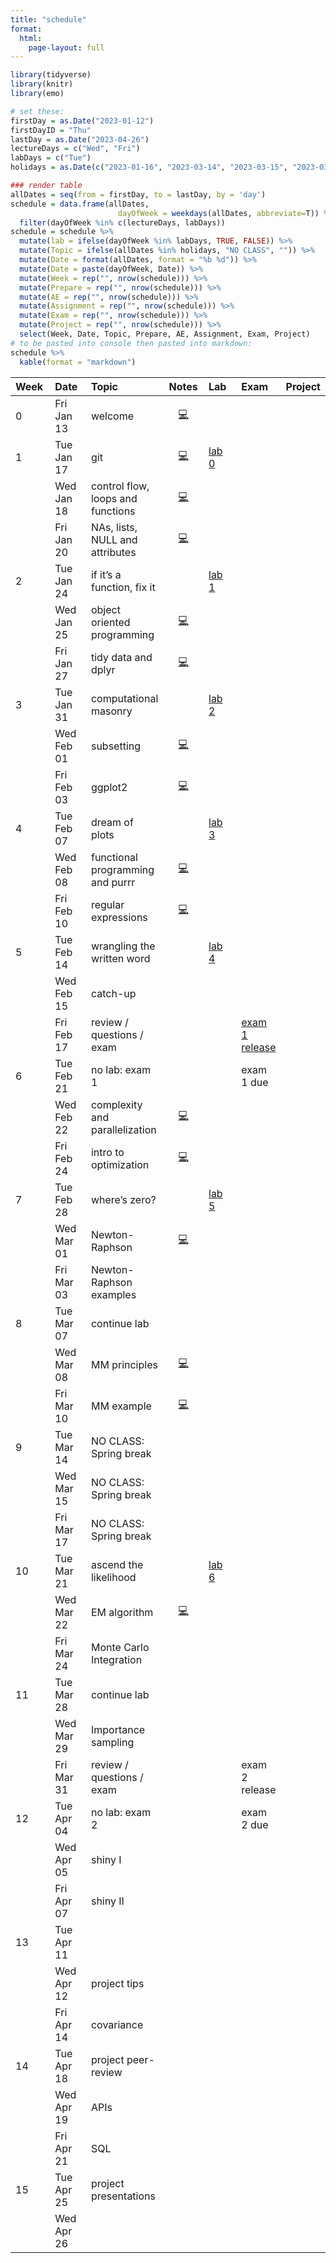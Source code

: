 ```yaml
---
title: "schedule"
format: 
  html: 
    page-layout: full
---
```


```r
library(tidyverse)
library(knitr)
library(emo)
```

```r
# set these:
firstDay = as.Date("2023-01-12")
firstDayID = "Thu"
lastDay = as.Date("2023-04-26")
lectureDays = c("Wed", "Fri")
labDays = c("Tue")
holidays = as.Date(c("2023-01-16", "2023-03-14", "2023-03-15", "2023-03-17"))

### render table
allDates = seq(from = firstDay, to = lastDay, by = 'day')
schedule = data.frame(allDates,
                        dayOfWeek = weekdays(allDates, abbreviate=T)) %>%
  filter(dayOfWeek %in% c(lectureDays, labDays))
schedule = schedule %>%
  mutate(lab = ifelse(dayOfWeek %in% labDays, TRUE, FALSE)) %>%
  mutate(Topic = ifelse(allDates %in% holidays, "NO CLASS", "")) %>%
  mutate(Date = format(allDates, format = "%b %d")) %>%
  mutate(Date = paste(dayOfWeek, Date)) %>%
  mutate(Week = rep("", nrow(schedule))) %>%
  mutate(Prepare = rep("", nrow(schedule))) %>%
  mutate(AE = rep("", nrow(schedule))) %>%
  mutate(Assignment = rep("", nrow(schedule))) %>%
  mutate(Exam = rep("", nrow(schedule))) %>%
  mutate(Project = rep("", nrow(schedule))) %>%
  select(Week, Date, Topic, Prepare, AE, Assignment, Exam, Project)
# to be pasted into console then pasted into markdown:
schedule %>%
  kable(format = "markdown")
```

| Week | Date       | Topic                                  |              Notes              | Lab                      | Exam                                  | Project |
|:----------|:----------|:----------|:---------:|:----------|:----------|:----------|
| 0    | Fri Jan 13 | welcome                                |  [💻](/slides/01-welcome.html)  |                          |                                       |         |
| 1    | Tue Jan 17 | git                                    | [💻](/slides/lab0-welcome.html) | [lab 0](/labs/lab0.html) |                                       |         |
|      | Wed Jan 18 | control flow, loops and functions      |    [💻](/slides/lec02.html)     |                          |                                       |         |
|      | Fri Jan 20 | NAs, lists, NULL and attributes        |    [💻](/slides/lec03.html)     |                          |                                       |         |
| 2    | Tue Jan 24 | if it's a function, fix it             |                                 | [lab 1](/labs/lab1.html) |                                       |         |
|      | Wed Jan 25 | object oriented programming            |    [💻](/slides/lec04.html)     |                          |                                       |         |
|      | Fri Jan 27 | tidy data and dplyr                    |    [💻](/slides/lec05.html)     |                          |                                       |         |
| 3    | Tue Jan 31 | computational masonry                  |                                 | [lab 2](/labs/lab2.html) |                                       |         |
|      | Wed Feb 01 | subsetting                             |    [💻](/slides/lec06.html)     |                          |                                       |         |
|      | Fri Feb 03 | ggplot2                                |    [💻](/slides/lec07.html)     |                          |                                       |         |
| 4    | Tue Feb 07 | dream of plots                         |                                 | [lab 3](/labs/lab3.html) |                                       |         |
|      | Wed Feb 08 | functional programming and purrr       |    [💻](/slides/lec08.html)     |                          |                                       |         |
|      | Fri Feb 10 | regular expressions                    |    [💻](/slides/lec09.html)     |                          |                                       |         |
| 5    | Tue Feb 14 | wrangling the written word             |                                 | [lab 4](/labs/lab4.html) |                                       |         |
|      | Wed Feb 15 | catch-up                               |                                 |                          |                                       |         |
|      | Fri Feb 17 | review / questions / exam              |                                 |                          | [exam 1 release](/exams/exam01.html) |         |
| 6    | Tue Feb 21 | no lab: exam 1                         |                                 |                |   exam 1 due                                    |         |
|      | Wed Feb 22 | complexity and parallelization |  [💻](/slides/lec10.html)                                |                          |                                       |         |
|      | Fri Feb 24 | intro to optimization          |  [💻](/slides/lec11.html)                                |                          |                                       |         |
| 7    | Tue Feb 28 | where's zero?                                       |                                 | [lab 5](/labs/lab5.html)                         |                                       |         |
|      | Wed Mar 01 | Newton-Raphson                  |[💻](/slides/lec12.html)                                  |                          |                                       |         |
|      | Fri Mar 03 | Newton-Raphson examples           |                                 |                          |                                       |         |
| 8    | Tue Mar 07 |  continue lab                                      |                                 |                          |                                       |         |
|      | Wed Mar 08 | MM principles   |   [💻](/slides/lec13.html)                              |                          |                                       |         |
|      | Fri Mar 10 | MM example                        |   [💻](/slides/lec14.html)                              |                          |                                       |         |
| 9    | Tue Mar 14 | NO CLASS: Spring break                 |                                 |                          |                                       |         |
|      | Wed Mar 15 | NO CLASS: Spring break                 |                                 |                          |                                       |         |
|      | Fri Mar 17 | NO CLASS: Spring break                 |                                 |                          |                                       |         |
| 10   | Tue Mar 21 | ascend the likelihood                                      |                                 | [lab 6](/labs/lab6.html)                          |                                       |         |
|      | Wed Mar 22 | EM algorithm                      | [💻](/slides/lec15.html)                                 |                          |                                       |         |
|      | Fri Mar 24 | Monte Carlo Integration                          |                                 |                          |                                       |         |
| 11   | Tue Mar 28 | continue lab                                       |                                 |                          |                                       |         |
|      | Wed Mar 29 | Importance sampling                                 |                                 |                          |                                       |         |
|      | Fri Mar 31 | review / questions / exam                          |                                 |                          |   exam 2 release                                   |          |
| 12   | Tue Apr 04 |  no lab: exam 2                                       |                                 |                          |  exam 2 due                                     |         |
|      | Wed Apr 05 |  shiny I                 |                                 |                          |                                       |         |
|      | Fri Apr 07 | shiny II              |                                 |                          |                                       |         |
| 13   | Tue Apr 11 |                                   |                                 |                          |                                  |         |
|      | Wed Apr 12 | project tips                   |                                 |                          |                                       |         |
|      | Fri Apr 14 | covariance                            |                                 |                          |                                       |         |
| 14   | Tue Apr 18 | project peer-review                                       |                                 |                          |                                       |         |
|      | Wed Apr 19 | APIs                                   |                                 |                          |                                       |         |
|      | Fri Apr 21 | SQL                                    |                                 |                          |                                       |         |
| 15   | Tue Apr 25 | project presentations              |                                 |                          |                                       |         |
|      | Wed Apr 26 |                           |                                 |                          |                                       |         |
